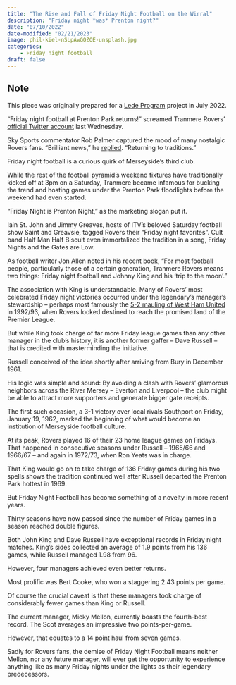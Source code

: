 ```yaml
---
title: "The Rise and Fall of Friday Night Football on the Wirral"
description: "Friday night *was* Prenton night?"
date: "07/10/2022"
date-modified: "02/21/2023"
image: phil-kiel-nSLpAwGQZOE-unsplash.jpg
categories:
    - Friday night football
draft: false
---
```


::: {.callout-note collapse="true" appearance="simple"}
## Note
This piece was originally prepared for a [Lede Program](https://ledeprogram.com) project in July 2022.
:::

"Friday night football at Prenton Park returns!" screamed Tranmere Rovers' [official Twitter account](https://twitter.com/TranmereRovers/status/1544697784984633344) last Wednesday.

Sky Sports commentator Rob Palmer captured the mood of many nostalgic Rovers fans. "Brilliant news," he [replied](https://twitter.com/robbopalmer/status/1544700737069977604). "Returning to traditions."

Friday night football is a curious quirk of Merseyside's third club.

While the rest of the football pyramid's weekend fixtures have traditionally kicked off at 3pm on a Saturday, Tranmere became infamous for bucking the trend and hosting games under the Prenton Park floodlights before the weekend had even started.

"Friday Night is Prenton Night," as the marketing slogan put it.

Iain St. John and Jimmy Greaves, hosts of ITV's beloved Saturday football show Saint and Greavsie, tagged Rovers their "Friday night favorites". Cult band Half Man Half Biscuit even immortalized the tradition in a song, Friday Nights and the Gates are Low.

As football writer Jon Allen noted in his recent book, "For most football people, particularly those of a certain generation, Tranmere Rovers means two things: Friday night football and Johnny King and his 'trip to the moon'."

The association with King is understandable. Many of Rovers' most celebrated Friday night victories occurred under the legendary's manager's stewardship – perhaps most famously the [5-2 mauling of West Ham United](https://www.youtube.com/watch?v=ReVk_gkc1gQ) in 1992/93, when Rovers looked destined to reach the promised land of the Premier League.

But while King took charge of far more Friday league games than any other manager in the club's history, it is another former gaffer – Dave Russell – that is credited with masterminding the initiative.

Russell conceived of the idea shortly after arriving from Bury in December 1961.

His logic was simple and sound: By avoiding a clash with Rovers' glamorous neighbors across the River Mersey – Everton and Liverpool – the club might be able to attract more supporters and generate bigger gate receipts.

The first such occasion, a 3-1 victory over local rivals Southport on Friday, January 19, 1962, marked the beginning of what would become an institution of Merseyside football culture.

At its peak, Rovers played 16 of their 23 home league games on Fridays. That happened in consecutive seasons under Russell – 1965/66 and 1966/67 – and again in 1972/73, when Ron Yeats was in charge.

That King would go on to take charge of 136 Friday games during his two spells shows the tradition continued well after Russell departed the Prenton Park hottest in 1969.

But Friday Night Football has become something of a novelty in more recent years.

Thirty seasons have now passed since the number of Friday games in a season reached double figures.

Both John King and Dave Russell have exceptional records in Friday night matches. King's sides collected an average of 1.9 points from his 136 games, while Russell managed 1.98 from 96.

However, four managers achieved even better returns.

Most prolific was Bert Cooke, who won a staggering 2.43 points per game.

Of course the crucial caveat is that these managers took charge of considerably fewer games than King or Russell.

The current manager, Micky Mellon, currently boasts the fourth-best record. The Scot averages an impressive two points-per-game.

However, that equates to a 14 point haul from seven games.

Sadly for Rovers fans, the demise of Friday Night Football means neither Mellon, nor any future manager, will ever get the opportunity to experience anything like as many Friday nights under the lights as their legendary predecessors.